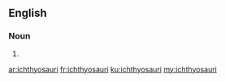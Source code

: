 ==English==

===Noun===
{{head|en|plural}}

# {{plural of|ichthyosaur|lang=en}}

[[ar:ichthyosauri]]
[[fr:ichthyosauri]]
[[ku:ichthyosauri]]
[[my:ichthyosauri]]